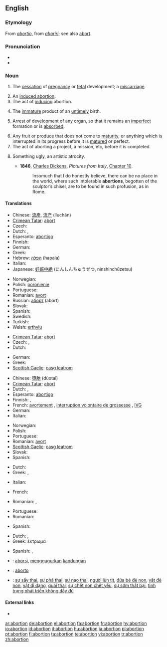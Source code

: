 ==English==

===Etymology===
From {{L.}} ''[[abortio]]'', from ''[[aboriri]]''; see also [[abort]].

===Pronunciation===
* {{audio|en-us-abortion.ogg|Audio (US)}}
* {{rhymes|ɔː(r)ʃən}}

===Noun===
{{en-noun}}

# {{medicine|or|dated}} The [[cessation]] of [[pregnancy]] or [[fetal]] development; a [[miscarriage]].
# An [[induced abortion]].
# The act of [[induce|inducing]] abortion.
# {{dated}} The [[immature]] product of an [[untimely]] birth.
# {{biology}} Arrest of development of any organ, so that it remains an [[imperfect]] formation or is [[absorbed]].
# Any fruit or produce that does not come to [[maturity]], or anything which is interrupted in its progress before it is [[matured]] or perfect.
# The act of aborting a project, a mission, etc, before it is completed.
# {{art}} Something ugly, an artistic atrocity.
#* '''1846''', [[w:Charles Dickens|Charles Dickens]], ''Pictures from Italy'', [http://etext.virginia.edu/etcbin/ot2www-pubeng?specfile=/texts/english/modeng/publicsearch/modengpub.o2w&act=text&offset=269656481&textreg=2&query=abortion&id=DicPict Chapter 10].
#*: Insomuch that I do honestly believe, there can be no place in the world, where such intolerable '''abortions''', begotten of the sculptor’s chisel, are to be found in such profusion, as in Rome.

====Translations====
{{trans-top|miscarriage}}
* Chinese: [[流產]], [[流产]] (líuchăn)
* [[Crimean Tatar]]: [[abort#Crimean Tatar|abort]]
* Czech: {{t-|cs|potrat|m}}
* Dutch: {{t|nl|miskraam|n}}, {{t+|nl|abortus|m}}
* Esperanto: [[abortigo]]
* Finnish: {{t-|fi|keskenmeno}}
* German: {{t+|de|Fehlgeburt|f}}
* Greek: {{t+|el|αποβολή|f|sc=Grek}}
* Hebrew: [[הפלה]] (hapala) {{f}}
* Italian: {{t+|it|aborto|m}}
* Japanese: [[妊娠中絶]] (にんしんちゅうぜつ, ninshinchūzetsu)
{{trans-mid}}
* Norwegian: {{t+|no|abort|m}}
* Polish: [[poronienie]] {{n}}
* Portuguese: {{t+|pt|aborto|m}}
* Romanian: [[avort]] {{n}}
* Russian: [[аборт]] {{m}} (abórt)
* Slovak: {{t-|sk|potrat|m}}
* Spanish: {{t+|es|aborto|m}}
* Swedish: {{t+|sv|abort|c}}
* Turkish: {{t-|tr|kürtaj}}
* Welsh: [[erthylu]] {{c}}
{{trans-bottom}}

{{trans-top|induced abortion}}
* [[Crimean Tatar]]: [[abort#Crimean Tatar|abort]]
* Czech: {{t+|cs|interrupce|f}}, {{t-|cs|potrat|m}}
* Dutch: {{t+|nl|abortus|m}}
{{trans-mid}}
* German: {{t+|de|Abtreibung|f}}
* Greek: {{t+|el|έκτρωση|f|sc=Grek}}
* [[Scottish Gaelic]]: [[casg leatrom]] {{m}}
{{trans-bottom}}

{{trans-top|act of inducing abortion}}
* Chinese: [[墮胎]] (dùotaī)
* [[Crimean Tatar]]: [[abort#Crimean Tatar|abort]]
* Dutch: {{t|nl|abortie|m}}, {{t+|nl|abortus|m}}
* Esperanto: [[abortigo]]
* Finnish: {{t+|fi|abortti}}, {{t+|fi|raskaudenkeskeytys}}
* French: [[avortement]] {{m}}, [[interruption volontaire de grossesse]] {{f}}, [[IVG]] {{f}}
* German: {{t+|de|Abtreibung|f}}
* Italian: {{t+|it|aborto|m}}
{{trans-mid}}
* Norwegian: {{t+|no|abort}}
* Polish: {{t+|pl|aborcja|f}}
* Portuguese: {{t+|pt|aborto|m}}
* Romanian: [[avort]] {{n}}
* [[Scottish Gaelic]]: [[casg leatrom]] {{m}}
* Slovak: {{t-|sk|potrat|m}}
* Spanish: {{t+|es|aborto|m}}
{{trans-bottom}}

{{trans-top|immature product of an untimely birth}}
* Dutch: {{t|nl|miskraam|n}}
* Greek: {{t+|el|εξάμβλωμα|n|sc=Grek}}, {{t+|el|έκτρωμα|n|sc=Grek}}
{{trans-mid}}
* Italian: {{t-|it|abortivo|m}}
{{trans-bottom}}

{{trans-top|biology: arrest of development of an organ}}
{{trans-mid}}
{{trans-bottom}}

{{trans-top|fruit/produce that doesn’t come to maturity}}
* French: {{t+|fr|avorton|m}}
{{trans-mid}}
* Romanian: {{t-|ro|embrion|m}}, {{t-|ro|germen|m}}
{{trans-bottom}}

{{trans-top|the act of aborting a project, etc}}
* Portuguese: {{t+|pt|aborto|m}}
* Romanian: {{t+|ro|abandon|n}}
{{trans-mid}}
* Spanish: {{t+|es|aborto|m}}
{{trans-bottom}}

{{trans-top|something ugly}}
* Dutch: {{t|nl|misbaksel|n}}, {{t|nl|miskraam|n}}
* Greek: έκτρωμα {{n}}
{{trans-mid}}
* Spanish: {{t+|es|aborto|m}}, {{t-|es|engendro|m}}
{{trans-bottom}}

{{checktrans-top}}
* {{ttbc|Indonesian}}: [[aborsi]], [[gugur|menggugurkan]] [[kandung|kandungan]]
* {{ttbc|Interlingua}}: [[aborto#Interlingua|aborto]]
* {{ttbc|Vietnamese}}: [[sự sẩy thai]], [[sự phá thai]], [[sự nạo thai]], [[người lùn tịt]], [[đứa bé đẻ non]], [[vật đẻ non]], [[vật dị dạng]], [[quái thai]], [[sự chết non chết yểu]], [[sự sớm thất bại]], [[tình trạng phát triển không đầy đủ]]
{{trans-bottom}}

====External links====
* {{pedialite}}

[[ar:abortion]]
[[de:abortion]]
[[el:abortion]]
[[fa:abortion]]
[[fr:abortion]]
[[hy:abortion]]
[[io:abortion]]
[[id:abortion]]
[[it:abortion]]
[[hu:abortion]]
[[ja:abortion]]
[[pl:abortion]]
[[pt:abortion]]
[[fi:abortion]]
[[ta:abortion]]
[[te:abortion]]
[[vi:abortion]]
[[tr:abortion]]
[[zh:abortion]]